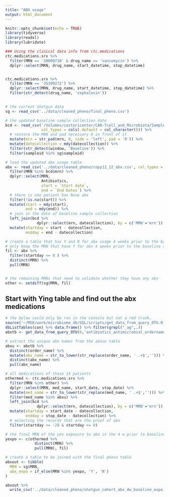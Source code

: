 ```yaml
---
title: "ABX usage"
output: html_document
---
```


```r
knitr::opts_chunk$set(echo = TRUE)
library(tidyverse)
library(readxl)
library(lubridate)
```

```r
### Using the clinical data info from ctc.medications
ctc.medications.srx %>% 
  filter(MRN == '38009710' & drug_name == 'vancomycin') %>% 
  dplyr::select(MRN, drug_name, start_datetime, stop_datetime)


ctc.medications.srx %>% 
  filter(MRN == '35399272') %>% 
  dplyr::select(MRN, drug_name, start_datetime, stop_datetime) %>% 
  filter(str_detect(drug_name, 'cephalexin'))
  
```

```r
# the current shotgun data
sg <- read_csv('../data/cleaned_pheno/final_pheno.csv')

# the updated baseline sample collection date
bcd <- read_csv('/Volumes/castoricenter/CAR-Tcell_and_Microbiota/SampleDates12-12-2019.csv', 
                col_types = cols(.default = col_character())) %>% 
  # restore the MRN and pad necessary 0 in front of it
  mutate(mrn = str_pad(mrn, 8, side = 'left', pad = '0')) %>% 
  mutate(datecollection = mdy(datecollection)) %>% 
  filter(str_detect(window, 'Baseline')) %>% 
  filter(sampleid %in% sg$sampleid) 

# load the updated abx usage table
abx <- read_csv('../data/cleaned_pheno/copy12_12_abx.csv', col_types = cols(.default = col_character())) %>% 
  filter(MRN %in% bcd$mrn) %>% 
  dplyr::select(MRN, 
                Antibiotics, 
                start = `Start date`,
                end = `End Dates`) %>% 
  # there is one patient has None abx
  filter(!is.na(start)) %>% 
  mutate(start = mdy(start),
         end = mdy(end)) %>% 
  # join in the date of baseline sample collection
  left_join(bcd %>% 
              dplyr::select(mrn, datecollection), by = c('MRN'='mrn')) %>% 
  mutate(startday = start - datecollection,
         endday = end - datecollection)
```

```r
# create a table that has Y and N for abx usage 4 weeks prior to the baseline sample collection date
# only keep the MRN that have Y for abx 4 weeks prior to the baseline sample collection date (in the current TJ antibiotics table)
fil <- abx %>% 
  filter(startday <= 0 ) %>% 
  distinct(MRN) %>% 
  pull(MRN)


# the remaining MRNs that need to validate whether they have any abx
other <- setdiff(sg$MRN, fil)
```

## Start with Ying table and find out the abx medications

```r
# the below could only be run in the console but not a rmd trunk.
source('~/MSK/work/microbiome_db/SQL/scripts/get_data_from_query_OTU.R')
dbListTables(con) %>% data.frame() %>% filter(grepl("_ag",.)) 
abxtb <- get_data_from_query_OTU(0,'antibiotics_antimicrobial_ordername_map_ag') 
```

```r
# extract the unique abx names from the above table
abxu <- abxtb %>% 
  distinct(order_name) %>% 
  mutate(abx_name = str_to_lower(str_replace(order_name, ' .+$',''))) %>% 
  distinct(abx_name) %>% 
  pull(abx_name)
```

```r
# all medications of those 14 patients
othermed <- ctc.medications.srx %>% 
  filter(MRN %in% other) %>% 
  dplyr::select(MRN, med_name, start_date, stop_date) %>% 
  mutate(med_name = str_to_lower(str_replace(med_name, ' .+$',''))) %>% 
  filter(med_name %in% abxu) %>%  
  left_join(bcd %>% 
              dplyr::select(mrn, datecollection), by = c('MRN'='mrn')) %>% 
  mutate(startday = start_date - datecollection,
         endday = stop_date - datecollection) %>% 
  # selecting the records that are the proof of abx
  filter(startday >= -28 & startday <= 0) 

# the final MRN of the yes exposure to abx in the 4 w prior to baseline window
yexpo <- c(othermed %>% 
             distinct(MRN) %>% 
             pull(MRN), fil)
```

```r
# create a table to be joined with the final pheno table
abxout <- tibble(
  MRN = sg$MRN,
  abx_expo = if_else(MRN %in% yexpo, 'Y', 'N')
)

abxout %>% 
  write_csv('../data/cleaned_pheno/shotgun_cohort_abx_4w_baseline_expo_table.csv')
```

